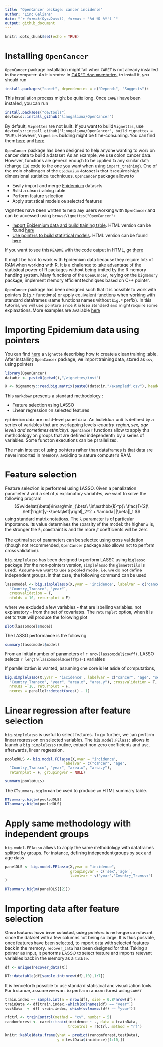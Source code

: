 ```yaml
---
title: "OpenCancer package: cancer incidence"
author: "Lino Galiana"
date: "`r format(Sys.Date(), format = '%d %B %Y') `"
output: github_document
---
```


```r
knitr::opts_chunk$set(echo = TRUE)
```

# Installing `OpenCancer`

`OpenCancer` package installation might fail when `CARET` is not already installed in the computer. As it is stated in [CARET documentation](https://cran.r-project.org/web/packages/caret/vignettes/caret.pdf), to install it, you should run

```r

install.packages("caret", dependencies = c("Depends", "Suggests"))

``` 

This installation process might be quite long. Once `CARET` have been installed, you can run

```r

install.packages("devtools")
devtools::install_github("linogaliana/OpenCancer")

``` 

By default, `Vignettes` are not built. If you want to build `Vignettes`, use `devtools::install_github("linogaliana/OpenCancer", build_vignettes = TRUE)`. However, `Vignettes` building might be time-consuming. You can find them [here](http://htmlpreview.github.io/?https://github.com/linogaliana/OpenCancer/blob/master/vignettes/import_data.html) and [here](http://htmlpreview.github.io/?https://github.com/linogaliana/OpenCancer/blob/master/vignettes/estimation_pointers.html)

`OpenCancer` package has been designed to help anyone wanting to work on cancer data to build a dataset. As an example, we use colon cancer data. However, functions are general enough to be applied to any similar data (change `C18` code to the one you want when using `import_training`). One of the main challenges of the `Epidemium` dataset is that it requires high-dimensional statistical techniques. `OpenCancer` package allows to

* Easily import and merge [Epidemium](http://qa.epidemium.cc/data/epidemiology_dataset/) datasets
* Build a clean training table
* Perform feature selection
* Apply statistical models on selected features

Vignettes have been written to help any users working with `OpenCancer` and can be accessed using `browseVignettes("OpenCancer")`

* [Import Epidemium data and build training table](/vignettes/import_data.Rmd). HTML version can be found [here](http://htmlpreview.github.io/?https://github.com/linogaliana/OpenCancer/blob/master/vignettes/import_data.html)
* [Use pointers to build statistical models](/vignettes/estimation_pointers.Rmd). HTML version can be found [here](http://htmlpreview.github.io/?https://github.com/linogaliana/OpenCancer/blob/master/vignettes/estimation_pointers.html)

If you want to see this `README` with the code output in HTML, go [there](http://htmlpreview.github.io/?https://github.com/linogaliana/OpenCancer/blob/master/README.html)

It might be hard to work with Epidemium data because they require lots of RAM when working with R. It is a challenge to take advantage of the statistical power of R packages without being limited by the R memory handling system. Many functions of the `OpenCancer`, relying on the `bigmemory` package, implement memory efficient techniques based on C++ pointer.

`OpenCancer` package has been designed such that it is possible to work with pointers (`big.*` functions) or apply equivalent functions when working with standard dataframes (same functions names without `big.*` prefix). In this tutorial, we will use pointers since it is less standard and might require some explanations. More examples are available [here](http://htmlpreview.github.io/?https://github.com/linogaliana/OpenCancer/blob/master/vignettes/estimation_pointers.html)


# Importing Epidemium data using pointers

You can find [here](/vignettes/import_data.Rmd) a `Vignette` describing how to create a clean training table. After installing `OpenCancer` package, we import training data, stored as `csv`, using pointers

```r
library(OpenCancer)
datadir <- paste0(getwd(),"/vignettes/inst")

X <- bigmemory::read.big.matrix(paste0(datadir,"/exampledf.csv"), header = TRUE)

```

This `markdown` presents a standard methodology :

* Feature selection using LASSO
* Linear regression on selected features

`Epidemium` data are multi-level panel data. An individual unit is defined by a series of variables that are overlapping levels (*country, region, sex, age levels and sometimes ethnicity*). `OpenCancer` functions allow to apply this methodology on groups that are defined independently by a series of variables. Some function executions can be parallelized.

The main interest of using pointers rather than dataframes is that data are never imported in memory, avoiding to sature computer's RAM. 


# Feature selection

Feature selection is performed using LASSO. Given a penalization parameter $\lambda$ and a set of $p$ explanatory variables, we want to solve the following program 
$$\widehat{\beta}\in\arg\min_{\beta\ \in\mathbb{R}^p}\ \frac{1}{2}\ \left|\right|y-X\beta\left|\right|_2^2 + \lambda ||\beta||_1 $$
using standard matrix notations. The $\lambda$ parameter is of particular importance. Its value determines the sparsity of the model: the higher $\lambda$ is, the stronger the $\ell_1$ constraint is and the more $\beta$ coefficients will be zero.

The optimal set of parameters can be selected using cross validation (though not recommended, `OpenCancer` package also allows not to perform cross validation).

`big.simplelasso` has been designed to perform LASSO using `biglasso` package (for the non-pointers version, `simplelasso` the `glmnetUtils` is used). Assume we want to use a pooled model, i.e. we do not define independent groups. In that case, the following command can be used

```r

lassomodel <- big.simplelasso(X,yvar = 'incidence', labelvar = c("cancer", "age", "sex",
  "Country_Transco", "year"),
  crossvalidation = T,
  nfolds = 10, returnplot = F)

```

where we excluded a few variables - that are labelling variables, not explanatory - from the set of covariates. The `returnplot` option, when it is set to `TRUE` will produce the following plot

```r

plot(lassomodel$model)

```

The LASSO performance is the following

```r

summary(lassomodel$model)

```

From an initial number of parameters of `r nrow(lassomodel$coeff)`, LASSO selects `r length(lassomodel$coeff@x)-1` variables

If parallelization is wanted, assuming one core is let aside of computations,

```r

big.simplelasso(X,yvar = 'incidence', labelvar = c("cancer", "age", "sex",
  "Country_Transco", "year", "area.x", "area.y"), crossvalidation = T,
  nfolds = 10, returnplot = F,
  ncores = parallel::detectCores() - 1)

```

# Linear regression after feature selection

`big.simplelasso` is useful to select features. To go further, we can perform linear regression on selected variables. The `big.model.FElasso` allows to launch a `big.simplelasso` routine, extract non-zero coefficients and use, afterwards, linear regression. 

```r

pooledOLS <- big.model.FElasso(X,yvar = "incidence",
                           labelvar = c("cancer", "age",
  "Country_Transco", "year", "area.x", "area.y"),
  returnplot = F, groupingvar = NULL)

summary(pooledOLS)

```

The `DTsummary.biglm` can be used to produce an HTML summary table.

```r

DTsummary.biglm(pooledOLS)
DTsummary.biglm(pooledOLS)

```

# Apply same methodology with independent groups

`big.model.FElasso` allows to apply the same methodology with dataframes splitted by groups. 
For instance, defining independent groups by sex and age class

```r

panelOLS <- big.model.FElasso(X,yvar = "incidence",
                              groupingvar = c('sex','age'),
                              labelvar = c('year','Country_Transco')
)

DTsummary.biglm(panelOLS[[2]])

```

# Importing data after feature selection

Once features have been selected, using pointers is no longer so relevant since the dataset with a few columns not being so large. It is thus possible, once features have been selected, to import data with selected features back in the memory. `recover_data` has been designed for that. Taking a pointer as input, it performs LASSO to select feature and imports relevant variables back in the memory as a `tibble`. 

```r
df <- unique(recover_data(X))
```


```r
DT::datatable(df[sample.int(nrow(df),10),1:7])
```

It is henceforth possible to use standard statistical and visualization tools. For instance, assume we want to perform random forest using `CARET`

```r

train.index <- sample.int(n = nrow(df), size = 0.8*nrow(df))
trainData <- df[train.index,-which(colnames(df) == "year")]
testData  <- df[-train.index,-which(colnames(df) == "year")]

rfctrl <- trainControl(method = "cv", number = 5)
randomforest <- caret::train(incidence ~ ., data = trainData,
                             trControl = rfctrl, method = "rf")

knitr::kable(data.frame(yhat = predict(randomforest,testData),
                        y = testData$incidence)[1:10,])

```

